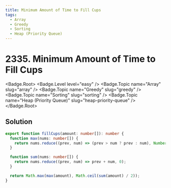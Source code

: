 ```yaml
---
title: Minimum Amount of Time to Fill Cups
tags:
  - Array
  - Greedy
  - Sorting
  - Heap (Priority Queue)
---
```


# 2335. Minimum Amount of Time to Fill Cups

<Badge.Root>
  <Badge.Level level="easy" />
  <Badge.Topic name="Array" slug="array" />
  <Badge.Topic name="Greedy" slug="greedy" />
  <Badge.Topic name="Sorting" slug="sorting" />
  <Badge.Topic name="Heap (Priority Queue)" slug="heap-priority-queue" />
</Badge.Root>

## Solution

```typescript filename="solution.ts" copy
export function fillCups(amount: number[]): number {
  function max(nums: number[]) {
    return nums.reduce((prev, num) => (prev > num ? prev : num), Number.MIN_SAFE_INTEGER);
  }

  function sum(nums: number[]) {
    return nums.reduce((prev, num) => prev + num, 0);
  }

  return Math.max(max(amount), Math.ceil(sum(amount) / 2));
}
```

<ProblemLink
  codingSite="leetcode"
  href="https://leetcode.com/problems/minimum-amount-of-time-to-fill-cups"
  title="Minimum Amount of Time to Fill Cups"
/>
